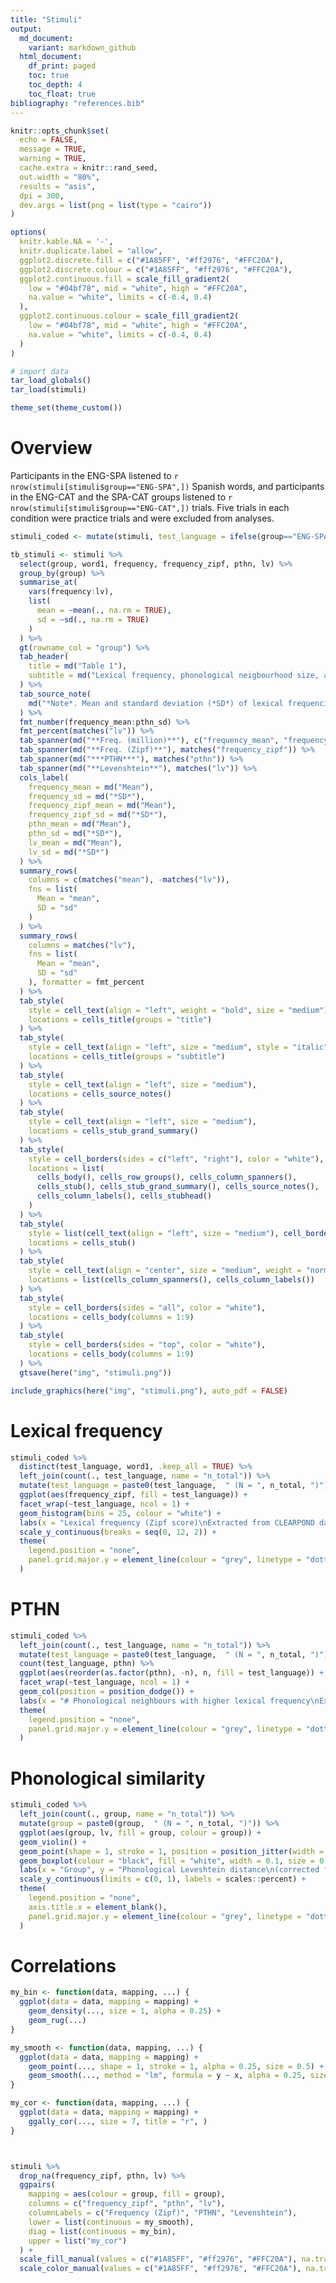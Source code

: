 ---
title: "Stimuli"
output:
  md_document:
    variant: markdown_github
  html_document:
    df_print: paged
    toc: true
    toc_depth: 4
    toc_float: true
bibliography: "references.bib"
---

```{r setup, include=FALSE}
knitr::opts_chunk$set(
  echo = FALSE,
  message = TRUE,
  warning = TRUE, 
  cache.extra = knitr::rand_seed,
  out.width = "80%",
  results = "asis",
  dpi = 300,
  dev.args = list(png = list(type = "cairo"))
)

options(
  knitr.kable.NA = '-',
  knitr.duplicate.label = "allow",
  ggplot2.discrete.fill = c("#1A85FF", "#ff2976", "#FFC20A"),
  ggplot2.discrete.colour = c("#1A85FF", "#ff2976", "#FFC20A"),
  ggplot2.continuous.fill = scale_fill_gradient2(
    low = "#04bf78", mid = "white", high = "#FFC20A", 
    na.value = "white", limits = c(-0.4, 0.4)
  ),
  ggplot2.continuous.colour = scale_fill_gradient2(
    low = "#04bf78", mid = "white", high = "#FFC20A", 
    na.value = "white", limits = c(-0.4, 0.4)
  )
)
```

```{r prepare}
# import data
tar_load_globals()
tar_load(stimuli)

theme_set(theme_custom())
```

# Overview

Participants in the ENG-SPA listened to `r nrow(stimuli[stimuli$group=="ENG-SPA",])` Spanish words, and participants in the ENG-CAT and the SPA-CAT groups listened to `r nrow(stimuli[stimuli$group=="ENG-CAT",])` trials. Five trials in each condition were practice trials and were excluded from analyses.

```{r stimuli_coded, message=FALSE, warning=FALSE, include=FALSE, paged.print=FALSE,  include=FALSE}
stimuli_coded <- mutate(stimuli, test_language = ifelse(group=="ENG-SPA", "Spanish", "Catalan"))
```

```{r stimulitable, echo=FALSE, message=FALSE, warning=FALSE, paged.print=FALSE}
tb_stimuli <- stimuli %>% 
  select(group, word1, frequency, frequency_zipf, pthn, lv) %>% 
  group_by(group) %>% 
  summarise_at(
    vars(frequency:lv), 
    list(
      mean = ~mean(., na.rm = TRUE),  
      sd = ~sd(., na.rm = TRUE)
    )
  ) %>%
  gt(rowname_col = "group") %>% 
  tab_header(
    title = md("Table 1"),
    subtitle = md("Lexical frequency, phonological neigbourhood size, and levenshtein distance of the stimuli words.")
  ) %>% 
  tab_source_note(
    md("*Note*. Mean and standard deviation (*SD*) of lexical frequencies of target words (expressed in counts per million and as Zipf scores), density of higher-frequency phonological neighbourhoods of target words, and normalised Levenshtein phonological similarity between the presented and the target words.")
  ) %>% 
  fmt_number(frequency_mean:pthn_sd) %>%
  fmt_percent(matches("lv")) %>% 
  tab_spanner(md("**Freq. (million)**"), c("frequency_mean", "frequency_sd")) %>% 
  tab_spanner(md("**Freq. (Zipf)**"), matches("frequency_zipf")) %>% 
  tab_spanner(md("***PTHN***"), matches("pthn")) %>% 
  tab_spanner(md("**Levenshtein**"), matches("lv")) %>% 
  cols_label(
    frequency_mean = md("Mean"),
    frequency_sd = md("*SD*"),
    frequency_zipf_mean = md("Mean"),
    frequency_zipf_sd = md("*SD*"),
    pthn_mean = md("Mean"),
    pthn_sd = md("*SD*"),
    lv_mean = md("Mean"),
    lv_sd = md("*SD*")
  ) %>% 
  summary_rows(
    columns = c(matches("mean"), -matches("lv")),
    fns = list(
      Mean = "mean",
      SD = "sd"
    )
  ) %>% 
  summary_rows(
    columns = matches("lv"),
    fns = list(
      Mean = "mean",
      SD = "sd"
    ), formatter = fmt_percent
  ) %>% 
  tab_style(
    style = cell_text(align = "left", weight = "bold", size = "medium"),
    locations = cells_title(groups = "title")
  ) %>% 
  tab_style(
    style = cell_text(align = "left", size = "medium", style = "italic"),
    locations = cells_title(groups = "subtitle")
  ) %>% 
  tab_style(
    style = cell_text(align = "left", size = "medium"),
    locations = cells_source_notes()
  ) %>% 
  tab_style(
    style = cell_text(align = "left", size = "medium"),
    locations = cells_stub_grand_summary()
  ) %>% 
  tab_style(
    style = cell_borders(sides = c("left", "right"), color = "white"),
    locations = list(
      cells_body(), cells_row_groups(), cells_column_spanners(), 
      cells_stub(), cells_stub_grand_summary(), cells_source_notes(),
      cells_column_labels(), cells_stubhead()
    )
  ) %>% 
  tab_style(
    style = list(cell_text(align = "left", size = "medium"), cell_borders(sides = "all", color = "white")),
    locations = cells_stub()
  ) %>% 
  tab_style(
    style = cell_text(align = "center", size = "medium", weight = "normal", style = "normal"),
    locations = list(cells_column_spanners(), cells_column_labels())
  ) %>% 
  tab_style(
    style = cell_borders(sides = "all", color = "white"),
    locations = cells_body(columns = 1:9)
  ) %>% 
  tab_style(
    style = cell_borders(sides = "top", color = "white"),
    locations = cells_body(columns = 1:9)
  ) %>% 
  gtsave(here("img", "stimuli.png"))

include_graphics(here("img", "stimuli.png"), auto_pdf = FALSE)

```

# Lexical frequency

```{r stimuli_frequency, echo=FALSE, message=FALSE, warning=FALSE, paged.print=FALSE}
stimuli_coded %>% 
  distinct(test_language, word1, .keep_all = TRUE) %>% 
  left_join(count(., test_language, name = "n_total")) %>% 
  mutate(test_language = paste0(test_language,  " (N = ", n_total, ")")) %>% 
  ggplot(aes(frequency_zipf, fill = test_language)) +
  facet_wrap(~test_language, ncol = 1) +
  geom_histogram(bins = 25, colour = "white") +
  labs(x = "Lexical frequency (Zipf score)\nExtracted from CLEARPOND database", y = "# trials", fill = "Test language")  +
  scale_y_continuous(breaks = seq(0, 12, 2)) +
  theme(
    legend.position = "none",
    panel.grid.major.y = element_line(colour = "grey", linetype = "dotted")
  )

```

# PTHN

```{r stimuli_pthn, echo=FALSE, message=FALSE, warning=FALSE, paged.print=FALSE}
stimuli_coded %>% 
  left_join(count(., test_language, name = "n_total")) %>% 
  mutate(test_language = paste0(test_language,  " (N = ", n_total, ")")) %>% 
  count(test_language, pthn) %>% 
  ggplot(aes(reorder(as.factor(pthn), -n), n, fill = test_language)) +
  facet_wrap(~test_language, ncol = 1) +
  geom_col(position = position_dodge()) +
  labs(x = "# Phonological neighbours with higher lexical frequency\nExtracted from CLEARPOND database", y = "# trials", fill = "Test language") +
  theme(
    legend.position = "none",
    panel.grid.major.y = element_line(colour = "grey", linetype = "dotted")
  )

```

# Phonological similarity

```{r stimuli_similarity, echo=FALSE, message=FALSE, warning=FALSE, paged.print=FALSE}
stimuli_coded %>% 
  left_join(count(., group, name = "n_total")) %>% 
  mutate(group = paste0(group,  " (N = ", n_total, ")")) %>% 
  ggplot(aes(group, lv, fill = group, colour = group)) +
  geom_violin() +
  geom_point(shape = 1, stroke = 1, position = position_jitter(width = 0.1), colour = "black", alpha = 0.25) +
  geom_boxplot(colour = "black", fill = "white", width = 0.1, size = 0.75) +
  labs(x = "Group", y = "Phonological Leveshtein distance\n(corrected for string length)", fill = "Test language") +
  scale_y_continuous(limits = c(0, 1), labels = scales::percent) +
  theme(
    legend.position = "none",
    axis.title.x = element_blank(),
    panel.grid.major.y = element_line(colour = "grey", linetype = "dotted")
  ) 

```


# Correlations

```{r stimuli-correlations, echo=FALSE, message=FALSE, warning=FALSE, paged.print=FALSE, fig.width=6, fig.height=4, fig.cap="Marginal distribution and pairwise correlation of lexical frequency, PTHN, and Levenshtein similarity. Statistics are indicated for the three experimental conditions (ENG-SPA, ENG-CAT, and SPA-CAT) with different colours. The upper triangle of the plot matrix shows the Pearson correlation between each pair of variables (asterisks indicate statistical significance at .05, .01, and .001 significance thresholds). The diagonal of the plot matrix indicates the marginal distribution of eacch variable. The lower triangle of the plot matrix representes graphically the association between each pair of variables, together with a linear regression line."}
my_bin <- function(data, mapping, ...) {
  ggplot(data = data, mapping = mapping) +
    geom_density(..., size = 1, alpha = 0.25) +
    geom_rug(...)
}

my_smooth <- function(data, mapping, ...) {
  ggplot(data = data, mapping = mapping) +
    geom_point(..., shape = 1, stroke = 1, alpha = 0.25, size = 0.5) +
    geom_smooth(..., method = "lm", formula = y ~ x, alpha = 0.25, size = 1)
}

my_cor <- function(data, mapping, ...) {
  ggplot(data = data, mapping = mapping) +
    ggally_cor(..., size = 7, title = "r", )
}



stimuli %>% 
  drop_na(frequency_zipf, pthn, lv) %>% 
  ggpairs(
    mapping = aes(colour = group, fill = group),
    columns = c("frequency_zipf", "pthn", "lv"),
    columnLabels = c("Frequency (Zipf)", "PTHN", "Levenshtein"),
    lower = list(continuous = my_smooth),
    diag = list(continuous = my_bin),
    upper = list("my_cor")
  ) +
  scale_fill_manual(values = c("#1A85FF", "#ff2976", "#FFC20A"), na.translate = FALSE) +
  scale_color_manual(values = c("#1A85FF", "#ff2976", "#FFC20A"), na.translate = FALSE)

```

